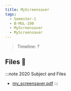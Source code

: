 ```yaml
---
title: MyScreensaver
tags:
  - Semester-1
  - B-MUL-100
  - MyScreensaver
  - MyScreensaver
---
```

> Timeline: ?


## Files 📂

:::note 2020 Subject and Files
- [my_screensaver.pdf](https://github.com/Studio-17/Epitech-Subjects/raw/main/Semester-1/B-MUL-100/MyScreensaver/MyScreensaver/my_screensaver.pdf)
:::

